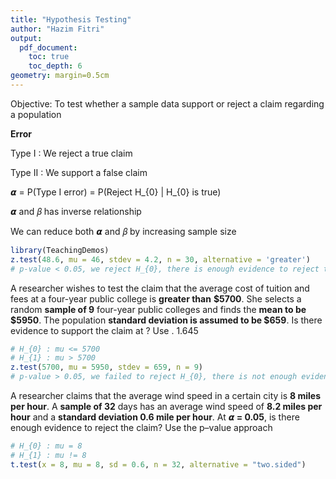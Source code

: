 ```yaml
---
title: "Hypothesis Testing"
author: "Hazim Fitri"
output: 
  pdf_document:
    toc: true
    toc_depth: 6
geometry: margin=0.5cm
---
```


Objective: To test whether a sample data support or reject a claim regarding a population

**Error**

Type I : We reject a true claim

Type II : We support a false claim

𝞪 = P(Type I error) = P(Reject H\_{0} \| H\_{0} is true)

𝞪 and 𝛽 has inverse relationship

We can reduce both 𝞪 and 𝛽 by increasing sample size

```r
library(TeachingDemos)
z.test(48.6, mu = 46, stdev = 4.2, n = 30, alternative = 'greater')
# p-value < 0.05, we reject H_{0}, there is enough evidence to reject the claim
```

A researcher wishes to test the claim that the average cost of tuition and fees at a four-year public college is **greater than** **\$5700**. She selects a random **sample of 9** four-year public colleges and finds the **mean to be \$5950**. The population **standard deviation is assumed to be \$659**. Is there evidence to support the claim at ? Use . 1.645

```r
# H_{0} : mu <= 5700
# H_{1} : mu > 5700
z.test(5700, mu = 5950, stdev = 659, n = 9)
# p-value > 0.05, we failed to reject H_{0}, there is not enough evidence to support the claim that the average cost of tuition and fees at a four-year public college is greater than $5700
```

A researcher claims that the average wind speed in a certain city is **8 miles per hour**. A **sample of 32** days has an average wind speed of **8.2 miles per hour** and a **standard deviation 0.6 mile per hour**. At **𝞪 = 0.05**, is there enough evidence to reject the claim? Use the p–value approach

```r
# H_{0} : mu = 8
# H_{1} : mu != 8
t.test(x = 8, mu = 8, sd = 0.6, n = 32, alternative = "two.sided")
```
